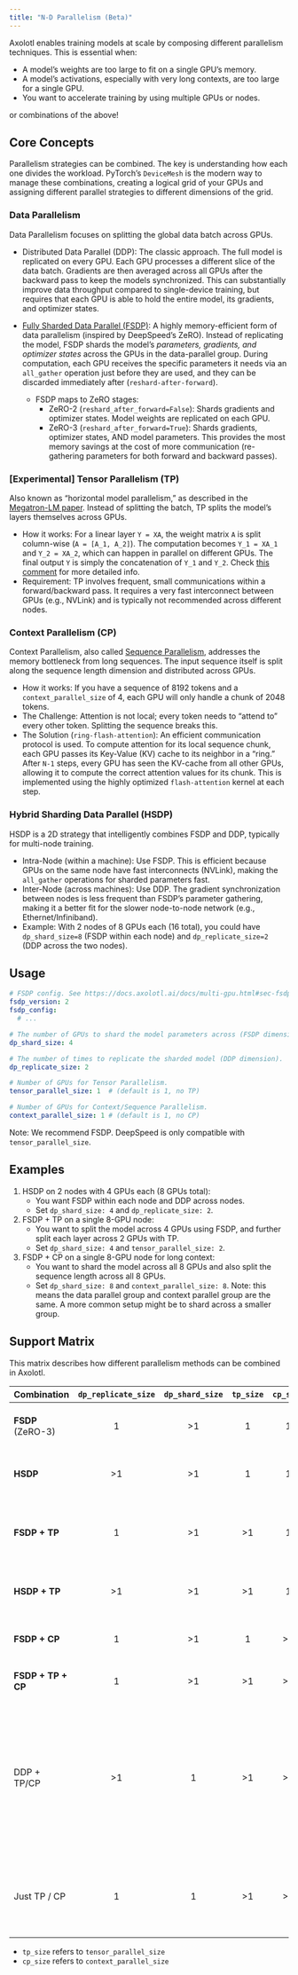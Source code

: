 ```yaml
---
title: "N-D Parallelism (Beta)"
---
```


Axolotl enables training models at scale by composing different parallelism techniques. This is essential when:

- A model's weights are too large to fit on a single GPU's memory.
- A model's activations, especially with very long contexts, are too large for a single GPU.
- You want to accelerate training by using multiple GPUs or nodes.

or combinations of the above!

## Core Concepts

Parallelism strategies can be combined. The key is understanding how each one divides the workload. PyTorch's `DeviceMesh` is the modern way to manage these combinations, creating a logical grid of your GPUs and assigning different parallel strategies to different dimensions of the grid.

### Data Parallelism {#sec-dp}

Data Parallelism focuses on splitting the global data batch across GPUs.

- Distributed Data Parallel (DDP): The classic approach. The full model is replicated on every GPU. Each GPU processes a different slice of the data batch. Gradients are then averaged across all GPUs after the backward pass to keep the models synchronized. This can substantially improve data throughput compared to single-device training, but requires that each GPU is able to hold the entire model, its gradients, and optimizer states.

- [Fully Sharded Data Parallel (FSDP)](multi-gpu.qmd#fully-sharded-data-parallel-(fsdp)): A highly memory-efficient form of data parallelism (inspired by DeepSpeed's ZeRO). Instead of replicating the model, FSDP shards the model's *parameters, gradients, and optimizer states* across the GPUs in the data-parallel group. During computation, each GPU receives the specific parameters it needs via an `all_gather` operation just before they are used, and they can be discarded immediately after (`reshard-after-forward`).
    - FSDP maps to ZeRO stages:
        - ZeRO-2 (`reshard_after_forward=False`): Shards gradients and optimizer states. Model weights are replicated on each GPU.
        - ZeRO-3 (`reshard_after_forward=True`): Shards gradients, optimizer states, AND model parameters. This provides the most memory savings at the cost of more communication (re-gathering parameters for both forward and backward passes).

### [Experimental] Tensor Parallelism (TP) {#sec-tp}

Also known as "horizontal model parallelism," as described in the [Megatron-LM paper](https://arxiv.org/pdf/1909.08053.pdf). Instead of splitting the batch, TP splits the model's layers themselves across GPUs.

- How it works: For a linear layer `Y = XA`, the weight matrix `A` is split column-wise (`A = [A_1, A_2]`). The computation becomes `Y_1 = XA_1` and `Y_2 = XA_2`, which can happen in parallel on different GPUs. The final output `Y` is simply the concatenation of `Y_1` and `Y_2`. Check [this comment](https://github.com/huggingface/transformers/issues/10321#issuecomment-783543530) for more detailed info.
- Requirement: TP involves frequent, small communications within a forward/backward pass. It requires a very fast interconnect between GPUs (e.g., NVLink) and is typically not recommended across different nodes.

### Context Parallelism (CP) {#sec-cp}

Context Parallelism, also called [Sequence Parallelism](sequence_parallelism.qmd), addresses the memory bottleneck from long sequences. The input sequence itself is split along the sequence length dimension and distributed across GPUs.

- How it works: If you have a sequence of 8192 tokens and a `context_parallel_size` of 4, each GPU will only handle a chunk of 2048 tokens.
- The Challenge: Attention is not local; every token needs to "attend to" every other token. Splitting the sequence breaks this.
- The Solution (`ring-flash-attention`): An efficient communication protocol is used. To compute attention for its local sequence chunk, each GPU passes its Key-Value (KV) cache to its neighbor in a "ring." After `N-1` steps, every GPU has seen the KV-cache from all other GPUs, allowing it to compute the correct attention values for its chunk. This is implemented using the highly optimized `flash-attention` kernel at each step.

### Hybrid Sharding Data Parallel (HSDP) {#sec-hsdp}

HSDP is a 2D strategy that intelligently combines FSDP and DDP, typically for multi-node training.

- Intra-Node (within a machine): Use FSDP. This is efficient because GPUs on the same node have fast interconnects (NVLink), making the `all_gather` operations for sharded parameters fast.
- Inter-Node (across machines): Use DDP. The gradient synchronization between nodes is less frequent than FSDP's parameter gathering, making it a better fit for the slower node-to-node network (e.g., Ethernet/Infiniband).
- Example: With 2 nodes of 8 GPUs each (16 total), you could have `dp_shard_size=8` (FSDP within each node) and `dp_replicate_size=2` (DDP across the two nodes).

## Usage

```yaml
# FSDP config. See https://docs.axolotl.ai/docs/multi-gpu.html#sec-fsdp
fsdp_version: 2
fsdp_config:
  # ...

# The number of GPUs to shard the model parameters across (FSDP dimension).
dp_shard_size: 4

# The number of times to replicate the sharded model (DDP dimension).
dp_replicate_size: 2

# Number of GPUs for Tensor Parallelism.
tensor_parallel_size: 1  # (default is 1, no TP)

# Number of GPUs for Context/Sequence Parallelism.
context_parallel_size: 1 # (default is 1, no CP)
```

Note: We recommend FSDP. DeepSpeed is only compatible with `tensor_parallel_size`.

## Examples

1.  HSDP on 2 nodes with 4 GPUs each (8 GPUs total):
    - You want FSDP within each node and DDP across nodes.
    - Set `dp_shard_size: 4` and `dp_replicate_size: 2`.

2.  FSDP + TP on a single 8-GPU node:
    - You want to split the model across 4 GPUs using FSDP, and further split each layer across 2 GPUs with TP.
    - Set `dp_shard_size: 4` and `tensor_parallel_size: 2`.

3.  FSDP + CP on a single 8-GPU node for long context:
    - You want to shard the model across all 8 GPUs and also split the sequence length across all 8 GPUs.
    - Set `dp_shard_size: 8` and `context_parallel_size: 8`. Note: this means the data parallel group and context parallel group are the same. A more common setup might be to shard across a smaller group.

## Support Matrix

This matrix describes how different parallelism methods can be combined in Axolotl.

| Combination | `dp_replicate_size` | `dp_shard_size` | `tp_size` | `cp_size` | Status & Notes |
| --- | :---: | :---: |:---:|:---:|---|
| **FSDP** (ZeRO-3) | 1 | >1 | 1 | 1 | ✅ Fully supported. Shards model across all GPUs. |
| **HSDP** | >1 | >1 | 1 | 1 | ✅ Fully supported. FSDP intra-node, DDP inter-node. |
| **FSDP + TP** | 1 | >1 | >1 | 1 | ✅ **2D Parallelism**. Shards the model across a `dp_shard` group, and TP-splits layers within the `tp` group. |
| **HSDP + TP** | >1 | >1 | >1 | 1 | ✅ **3D Parallelism**. A powerful but complex combination. |
| **FSDP + CP** | 1 | >1 | 1 | >1 | ✅ **2D Parallelism**. Combines FSDP with context parallelism. |
| **FSDP + TP + CP**| 1 | >1 | >1| >1| ✅ **3D Parallelism**. Another advanced combination. |
| DDP + TP/CP | >1 | 1 | >1 | >1 | ❌ **Not Supported**. The `ParallelismConfig` explicitly prevents this, as composing pure DDP with TP/CP without FSDP is inefficient and complex. You should use FSDP instead (`dp_shard_size > 1`). |
| Just TP / CP | 1 | 1 | >1 | >1 | ✅ Supported. Useful for inference or when the model fits on one GPU but context is too long. |

- `tp_size` refers to `tensor_parallel_size`
- `cp_size` refers to `context_parallel_size`
